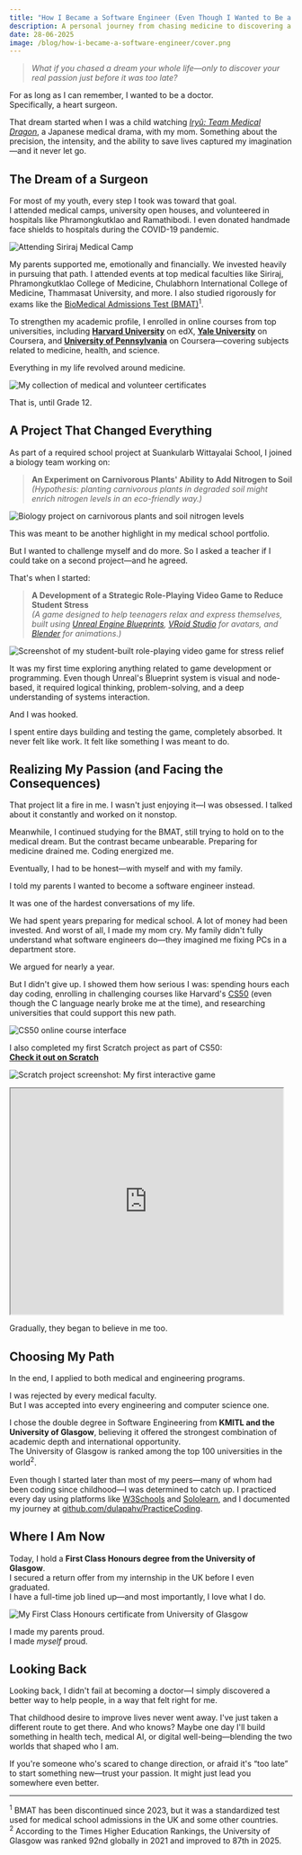 ```yaml
---
title: "How I Became a Software Engineer (Even Though I Wanted to Be a Heart Surgeon)"
description: A personal journey from chasing medicine to discovering a love for code.
date: 28-06-2025
image: /blog/how-i-became-a-software-engineer/cover.png
---
```


> *What if you chased a dream your whole life—only to discover your real passion just before it was too late?*

For as long as I can remember, I wanted to be a doctor.  
Specifically, a heart surgeon.

That dream started when I was a child watching *[Iryû: Team Medical Dragon](https://en.wikipedia.org/wiki/Iry%C5%AB)*, a Japanese medical drama, with my mom. Something about the precision, the intensity, and the ability to save lives captured my imagination—and it never let go.

## The Dream of a Surgeon

For most of my youth, every step I took was toward that goal.  
I attended medical camps, university open houses, and volunteered in hospitals like Phramongkutklao and Ramathibodi. I even donated handmade face shields to hospitals during the COVID-19 pandemic.

![Attending Siriraj Medical Camp](/blog/how-i-became-a-software-engineer/siriraj_med_camp.jpg)

My parents supported me, emotionally and financially. We invested heavily in pursuing that path. I attended events at top medical faculties like Siriraj, Phramongkutklao College of Medicine, Chulabhorn International College of Medicine, Thammasat University, and more. I also studied rigorously for exams like the [BioMedical Admissions Test (BMAT)](https://en.wikipedia.org/wiki/BioMedical_Admissions_Test)<sup>1</sup>.

To strengthen my academic profile, I enrolled in online courses from top universities, including **[Harvard University](https://www.edx.org/school/harvardx)** on edX, **[Yale University](https://www.coursera.org/partners/yale)** on Coursera, and **[University of Pennsylvania](https://www.coursera.org/partners/penn)** on Coursera—covering subjects related to medicine, health, and science.

Everything in my life revolved around medicine.

![My collection of medical and volunteer certificates](/blog/how-i-became-a-software-engineer/certificates.png)

That is, until Grade 12.

## A Project That Changed Everything

As part of a required school project at Suankularb Wittayalai School, I joined a biology team working on:

> **An Experiment on Carnivorous Plants' Ability to Add Nitrogen to Soil**  
> *(Hypothesis: planting carnivorous plants in degraded soil might enrich nitrogen levels in an eco-friendly way.)*

![Biology project on carnivorous plants and soil nitrogen levels](/blog/how-i-became-a-software-engineer/carnivorous_plants_project.png)

This was meant to be another highlight in my medical school portfolio.

But I wanted to challenge myself and do more. So I asked a teacher if I could take on a second project—and he agreed.

That's when I started:

> **A Development of a Strategic Role-Playing Video Game to Reduce Student Stress**  
> *(A game designed to help teenagers relax and express themselves, built using [Unreal Engine Blueprints](https://dev.epicgames.com/documentation/en-us/unreal-engine/blueprints-visual-scripting-in-unreal-engine), [VRoid Studio](https://vroid.com/en/studio) for avatars, and [Blender](https://www.blender.org/) for animations.)*

![Screenshot of my student-built role-playing video game for stress relief](/blog/how-i-became-a-software-engineer/strategic_role_playing_game.png)

It was my first time exploring anything related to game development or programming. Even though Unreal's Blueprint system is visual and node-based, it required logical thinking, problem-solving, and a deep understanding of systems interaction.

And I was hooked.

I spent entire days building and testing the game, completely absorbed. It never felt like work. It felt like something I was meant to do.

## Realizing My Passion (and Facing the Consequences)

That project lit a fire in me. I wasn't just enjoying it—I was obsessed. I talked about it constantly and worked on it nonstop.

Meanwhile, I continued studying for the BMAT, still trying to hold on to the medical dream. But the contrast became unbearable. Preparing for medicine drained me. Coding energized me.

Eventually, I had to be honest—with myself and with my family.

I told my parents I wanted to become a software engineer instead.

It was one of the hardest conversations of my life.

We had spent years preparing for medical school. A lot of money had been invested. And worst of all, I made my mom cry. My family didn't fully understand what software engineers do—they imagined me fixing PCs in a department store.

We argued for nearly a year.

But I didn't give up. I showed them how serious I was: spending hours each day coding, enrolling in challenging courses like Harvard's [CS50](https://www.edx.org/cs50) (even though the C language nearly broke me at the time), and researching universities that could support this new path.

![CS50 online course interface](/blog/how-i-became-a-software-engineer/cs50_course.png)

I also completed my first Scratch project as part of CS50:  
**[Check it out on Scratch](https://scratch.mit.edu/projects/445443221)**

![Scratch project screenshot: My first interactive game](/blog/how-i-became-a-software-engineer/scratch_project.png)

<div className='flex justify-center'>
  <iframe src="https://scratch.mit.edu/projects/445443221/embed" allowtransparency="true" width="485" height="402"></iframe>
</div>

Gradually, they began to believe in me too.

## Choosing My Path

In the end, I applied to both medical and engineering programs.

I was rejected by every medical faculty.  
But I was accepted into every engineering and computer science one.

I chose the double degree in Software Engineering from **KMITL and the University of Glasgow**, believing it offered the strongest combination of academic depth and international opportunity.  
The University of Glasgow is ranked among the top 100 universities in the world<sup>2</sup>.

Even though I started later than most of my peers—many of whom had been coding since childhood—I was determined to catch up. I practiced every day using platforms like [W3Schools](https://www.w3schools.com/) and [Sololearn](https://www.sololearn.com/), and I documented my journey at [github.com/dulapahv/PracticeCoding](https://github.com/dulapahv/PracticeCoding).

## Where I Am Now

Today, I hold a **First Class Honours degree from the University of Glasgow**.  
I secured a return offer from my internship in the UK before I even graduated.  
I have a full-time job lined up—and most importantly, I love what I do.

![My First Class Honours certificate from University of Glasgow](/blog/how-i-became-a-software-engineer/first_class_honours.png)

I made my parents proud.  
I made *myself* proud.

## Looking Back

Looking back, I didn't fail at becoming a doctor—I simply discovered a better way to help people, in a way that felt right for me.

That childhood desire to improve lives never went away. I've just taken a different route to get there. And who knows? Maybe one day I'll build something in health tech, medical AI, or digital well-being—blending the two worlds that shaped who I am.

If you're someone who's scared to change direction, or afraid it's “too late” to start something new—trust your passion. It might just lead you somewhere even better.

---

<sup>1</sup> BMAT has been discontinued since 2023, but it was a standardized test used for medical school admissions in the UK and some other countries.  
<sup>2</sup> According to the Times Higher Education Rankings, the University of Glasgow was ranked 92nd globally in 2021 and improved to 87th in 2025.